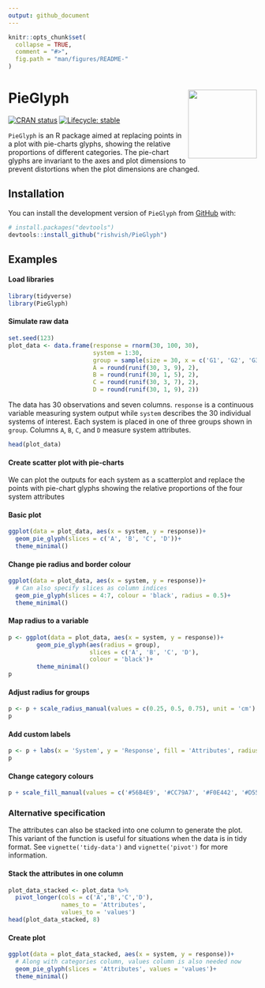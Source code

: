 ```yaml
---
output: github_document
---
```


<!-- README.md is generated from README.Rmd. Please edit that file -->

```r
knitr::opts_chunk$set(
  collapse = TRUE,
  comment = "#>",
  fig.path = "man/figures/README-"
)
```


# PieGlyph <img src="man/figures/logo.png" align="right" height="139" />


<!-- badges: start -->
[![CRAN status](https://www.r-pkg.org/badges/version/PieGlyph)](https://CRAN.R-project.org/package=PieGlyph)
[![Lifecycle: stable](https://img.shields.io/badge/lifecycle-stable-brightgreen.svg)](https://lifecycle.r-lib.org/articles/stages.html#stable)
<!-- badges: end -->

`PieGlyph` is an R package aimed at replacing points in a plot with pie-charts glyphs, showing the relative proportions of different categories. The pie-chart glyphs are invariant to the axes and plot dimensions to prevent distortions when the plot dimensions are changed.

## Installation

You can install the development version of `PieGlyph` from [GitHub](https://github.com/) with:

``` r
# install.packages("devtools")
devtools::install_github("rishvish/PieGlyph")
```

## Examples

#### Load libraries

```r
library(tidyverse)
library(PieGlyph)
```

#### Simulate raw data

```r
set.seed(123)
plot_data <- data.frame(response = rnorm(30, 100, 30),
                        system = 1:30,
                        group = sample(size = 30, x = c('G1', 'G2', 'G3'), replace = T),
                        A = round(runif(30, 3, 9), 2),
                        B = round(runif(30, 1, 5), 2),
                        C = round(runif(30, 3, 7), 2),
                        D = round(runif(30, 1, 9), 2))
```

<p> The data has 30 observations and seven columns. `response` is a continuous variable measuring system output while `system` describes the 30 individual systems of interest. Each system is placed in one of three groups shown in `group`. Columns `A`, `B`, `C`, and `D` measure system attributes. </p>

```r
head(plot_data)
```

#### Create scatter plot with pie-charts

<p> We can plot the outputs for each system as a scatterplot and replace the points with pie-chart glyphs showing the relative proportions of the four system attributes </p>

#### Basic plot

```r
ggplot(data = plot_data, aes(x = system, y = response))+
  geom_pie_glyph(slices = c('A', 'B', 'C', 'D'))+
  theme_minimal()
```

#### Change pie radius and border colour

```r
ggplot(data = plot_data, aes(x = system, y = response))+
  # Can also specify slices as column indices
  geom_pie_glyph(slices = 4:7, colour = 'black', radius = 0.5)+ 
  theme_minimal()
```

#### Map radius to a variable

```r
p <- ggplot(data = plot_data, aes(x = system, y = response))+
        geom_pie_glyph(aes(radius = group), 
                       slices = c('A', 'B', 'C', 'D'), 
                       colour = 'black')+
        theme_minimal()
p
```

#### Adjust radius for groups

```r
p <- p + scale_radius_manual(values = c(0.25, 0.5, 0.75), unit = 'cm')
p
```

#### Add custom labels

```r
p <- p + labs(x = 'System', y = 'Response', fill = 'Attributes', radius = 'Group')
p
```

#### Change category colours

```r
p + scale_fill_manual(values = c('#56B4E9', '#CC79A7', '#F0E442', '#D55E00'))
```

### Alternative specification

<p> The attributes can also be stacked into one column to generate the plot. This variant of the function is useful for situations  when the data is in tidy format. See `vignette('tidy-data')` and `vignette('pivot')` for more information. </p>


#### Stack the attributes in one column

```r
plot_data_stacked <- plot_data %>% 
  pivot_longer(cols = c('A','B','C','D'), 
               names_to = 'Attributes', 
               values_to = 'values')
head(plot_data_stacked, 8)
```

#### Create plot

```r
ggplot(data = plot_data_stacked, aes(x = system, y = response))+
  # Along with categories column, values column is also needed now
  geom_pie_glyph(slices = 'Attributes', values = 'values')+
  theme_minimal()
```


